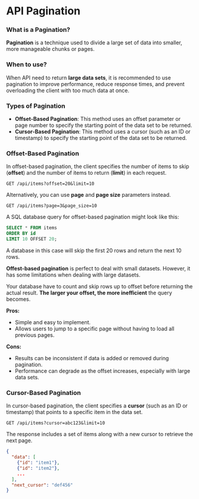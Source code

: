 # API Pagination

### What is a Pagination?

**Pagination** is a technique used to divide a large set of data into smaller, more manageable chunks or pages.

### When to use?

When API need to return **large data sets**, it is recommended to use pagination to improve performance, reduce response times, 
and prevent overloading the client with too much data at once.

### Types of Pagination

- **Offset-Based Pagination**: This method uses an offset parameter or page number to specify the starting point of the data set to be returned. 
- **Cursor-Based Pagination**: This method uses a cursor (such as an ID or timestamp) to specify the starting point of the data set to be returned. 

### Offset-Based Pagination 

In offset-based pagination, the client specifies the number of items to skip (**offset**) and the number of items to return (**limit**) in each request.

```http
GET /api/items?offset=20&limit=10
```

Alternatively, you can use **page** and **page size** parameters instead.

```http
GET /api/items?page=3&page_size=10
```

A SQL database query for offset-based pagination might look like this:

```sql
SELECT * FROM items 
ORDER BY id 
LIMIT 10 OFFSET 20;
```

A database in this case will skip the first 20 rows and return the next 10 rows.

**Offest-based pagination** is perfect to deal with small datasets. However, it has some limitations when dealing with large datasets.

Your database have to count and skip rows up to offset before returning the actual result. **The larger your offset, the more inefficient** the query becomes.


**Pros:**
- Simple and easy to implement.
- Allows users to jump to a specific page without having to load all previous pages.

**Cons:**
- Results can be inconsistent if data is added or removed during pagination.
- Performance can degrade as the offset increases, especially with large data sets.

### Cursor-Based Pagination

In cursor-based pagination, the client specifies a **cursor** (such as an ID or timestamp) that points to a specific item in the data set.

```http
GET /api/items?cursor=abc123&limit=10
```

The response includes a set of items along with a new cursor to retrieve the next page.

```json
{
  "data": [
    {"id": "item1"},
    {"id": "item2"},
    ...
  ],
  "next_cursor": "def456"
}
```